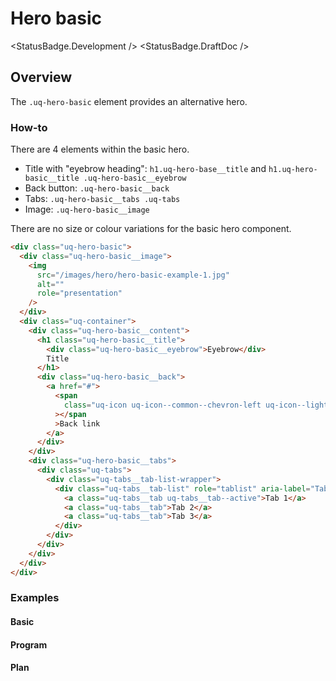 
<Meta title="Components/Hero/All" />

# Hero basic

<StatusBadge.Development />
<StatusBadge.DraftDoc />

## Overview

The `.uq-hero-basic` element provides an alternative hero.

### How-to

There are 4 elements within the basic hero.

- Title with "eyebrow heading": `h1.uq-hero-base__title` and `h1.uq-hero-basic__title .uq-hero-basic__eyebrow`
- Back button: `.uq-hero-basic__back`
- Tabs: `.uq-hero-basic__tabs .uq-tabs`
- Image: `.uq-hero-basic__image`

There are no size or colour variations for the basic hero component.

<Canvas withSource="none">
  <Story id="components-hero-basic--hero-basic" />
</Canvas>

```html
<div class="uq-hero-basic">
  <div class="uq-hero-basic__image">
    <img
      src="/images/hero/hero-basic-example-1.jpg"
      alt=""
      role="presentation"
    />
  </div>
  <div class="uq-container">
    <div class="uq-hero-basic__content">
      <h1 class="uq-hero-basic__title">
        <div class="uq-hero-basic__eyebrow">Eyebrow</div>
        Title
      </h1>
      <div class="uq-hero-basic__back">
        <a href="#">
          <span
            class="uq-icon uq-icon--common--chevron-left uq-icon--light"
          ></span
          >Back link
        </a>
      </div>
    </div>
    <div class="uq-hero-basic__tabs">
      <div class="uq-tabs">
        <div class="uq-tabs__tab-list-wrapper">
          <div class="uq-tabs__tab-list" role="tablist" aria-label="Tab List">
            <a class="uq-tabs__tab uq-tabs__tab--active">Tab 1</a>
            <a class="uq-tabs__tab">Tab 2</a>
            <a class="uq-tabs__tab">Tab 3</a>
          </div>
        </div>
      </div>
    </div>
  </div>
</div>
```

### Examples

#### Basic

<Canvas>
  <Story id="components-hero-basic--basic" />
</Canvas>

#### Program

<Canvas>
  <Story id="components-hero-basic--program" />
</Canvas>

#### Plan

<Canvas>
  <Story id="components-hero-basic--plan" />
</Canvas>
